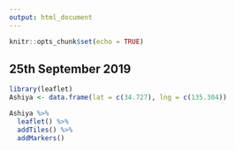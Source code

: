 ```yaml
---
output: html_document
---
```


```r
knitr::opts_chunk$set(echo = TRUE)
```


## 25th September 2019
```r
library(leaflet)
Ashiya <- data.frame(lat = c(34.727), lng = c(135.304))

Ashiya %>% 
  leaflet() %>%
  addTiles() %>%
  addMarkers()
```